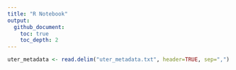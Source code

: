 ```yaml
---
title: "R Notebook"
output: 
  github_document:
    toc: true
    toc_depth: 2
---
```


```r
uter_metadata <- read.delim("uter_metadata.txt", header=TRUE, sep=",")
```


